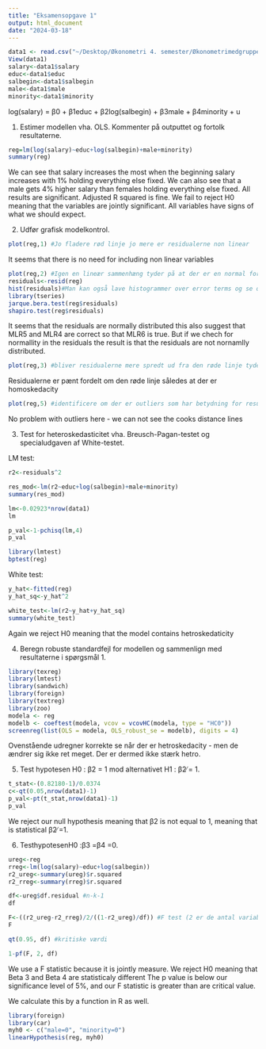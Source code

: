 ```yaml
---
title: "Eksamensopgave 1"
output: html_document
date: "2024-03-18"
---
```


```r
data1 <- read.csv("~/Desktop/Økonometri 4. semester/Økonometrimedgruppen/data1.csv")
View(data1)
salary<-data1$salary
educ<-data1$educ
salbegin<-data1$salbegin
male<-data1$male
minority<-data1$minority
```

log(salary) = β0 + β1educ + β2log(salbegin) + β3male + β4minority + u





1. Estimer modellen vha. OLS. Kommenter på outputtet og fortolk resultaterne.
```r
reg=lm(log(salary)~educ+log(salbegin)+male+minority)
summary(reg)
```
We can see that salary increases the most when the beginning salary increases with 1% holding everything else fixed.
We can also see that a male gets 4% higher salary than females holding everything else fixed. All results are significant. Adjusted R squared is fine.
We fail to reject H0 meaning that the variables are jointly significant. All variables have signs of what we should expect.


2. Udfør grafisk modelkontrol.
```r
plot(reg,1) #Jo fladere rød linje jo mere er residualerne non linear
```
It seems that there is no need for including non linear variables


```r
plot(reg,2) #Igen en lineær sammenhæng tyder på at der er en normal fordeling
residuals<-resid(reg)
hist(residuals)#Man kan også lave histogrammer over error terms og se om de er normally distributed
library(tseries)
jarque.bera.test(reg$residuals)
shapiro.test(reg$residuals)
```
It seems that the residuals are normally distributed this also suggest that MLR5 and MLR4 are correct so that MLR6 is true. But if we chech for normallity in the residuals the result is that the residuals are not nornamlly distributed. 



```r
plot(reg,3) #bliver residualerne mere spredt ud fra den røde linje tyder det på at der ikke er homoskedacity
```
Residualerne er pænt fordelt om den røde linje således at der er homoskedacity


```r
plot(reg,5) #identificere om der er outliers som har betydning for resultatet
```
No problem with outliers here - we can not see the cooks distance lines


3. Test for heteroskedasticitet vha. Breusch-Pagan-testet og specialudgaven af White-testet.

LM test:
```r
r2<-residuals^2

res_mod<-lm(r2~educ+log(salbegin)+male+minority)
summary(res_mod)

```

```r
lm<-0.02923*nrow(data1)
lm

p_val<-1-pchisq(lm,4)
p_val

```

```r
library(lmtest)
bptest(reg)
```

White test:
```r
y_hat<-fitted(reg)
y_hat_sq<-y_hat^2
```

```r
white_test<-lm(r2~y_hat+y_hat_sq)
summary(white_test)
```
Again we reject H0 meaning that the model contains hetroskedaticity


4. Beregn robuste standardfejl for modellen og sammenlign med resultaterne i spørgsmål 1.
```r
library(texreg)
library(lmtest)
library(sandwich)
library(foreign)
library(textreg)
library(zoo)
modela <- reg
modelb <- coeftest(modela, vcov = vcovHC(modela, type = "HC0"))
screenreg(list(OLS = modela, OLS_robust_se = modelb), digits = 4)
```
Ovenstående udregner korrekte se når der er hetroskedacity - men de ændrer sig ikke ret meget.
Der er dermed ikke stærk hetro.


5. Test hypotesen H0 : β2 = 1 mod alternativet H1 : β2 ̸= 1.
```r
t_stat<-(0.82180-1)/0.0374
c<-qt(0.05,nrow(data1)-1)
p_val<-pt(t_stat,nrow(data1)-1)
p_val
```

We reject our null hypothesis meaning that β2 is not equal to 1, meaning that is statistical β2 ̸=1.

6. TesthypotesenH0 :β3 =β4 =0.
```r
ureg<-reg
rreg<-lm(log(salary)~educ+log(salbegin))
r2_ureg<-summary(ureg)$r.squared
r2_rreg<-summary(rreg)$r.squared

df<-ureg$df.residual #n-k-1
df

F<-((r2_ureg-r2_rreg)/2/((1-r2_ureg)/df)) #F test (2 er de antal variable vi fjerne i restricted)
F

qt(0.95, df) #kritiske værdi

1-pf(F, 2, df)

```
We use a F statistic because it is jointly measure.
We reject H0 meaning that Beta 3 and Beta 4 are statisticaly different
The p value is below our significance level of 5%, and our F statistic is greater than are critical value. 

We calculate this by a function in R as well.
```r
library(foreign)
library(car)
myh0 <- c("male=0", "minority=0")
linearHypothesis(reg, myh0)
```









